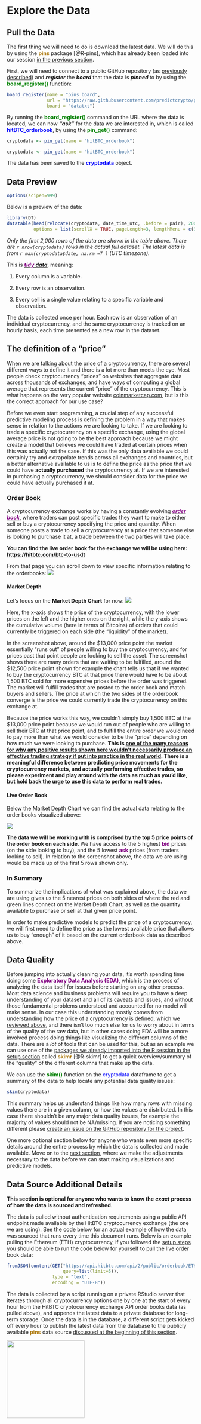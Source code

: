 # Explore the Data {#explore-data}

## Pull the Data {#pull-the-data}

The first thing we will need to do is download the latest data. We will do this by using the [**pins**]{style="color: #ae7b11;"} package [@R-pins], which has already been loaded into our session [in the previous section](#installing-and-loading-packages).

First, we will need to connect to a public GitHub repository (as [previously described](#github)) and ***register*** the ***board*** that the data is ***pinned*** to by using the [**board\_register()**]{style="color: green;"} function:

```r
board_register(name = "pins_board", 
               url = "https://raw.githubusercontent.com/predictcrypto/pins/master/", 
               board = "datatxt")
```

By running the [**board\_register()**]{style="color: green;"} command on the URL where the data is located, we can now ***"ask"*** for the data we are interested in, which is called [**hitBTC\_orderbook**]{style="color: blue;"}, by using the [**pin\_get()**]{style="color: green;"} command:

```r
cryptodata <- pin_get(name = "hitBTC_orderbook")
```

<!-- Couldn't hide the progress bar so split it into a hidden code chunk instead -->

```r
cryptodata <- pin_get(name = "hitBTC_orderbook")
```

The data has been saved to the [**cryptodata**]{style="color: blue;"} object.

## Data Preview {#data-preview}

```r
options(scipen=999)
```

Below is a preview of the data:

```r
library(DT)
datatable(head(relocate(cryptodata, date_time_utc, .before = pair), 2000),  style = "default", 
          options = list(scrollX = TRUE, pageLength=3, lengthMenu = c(3, 5, 10)), rownames = F)
```

*Only the first 2,000 rows of the data are shown in the table above. There are `r nrow(cryptodata)` rows in the actual full dataset. The latest data is from `r max(cryptodata$date, na.rm =T )` (UTC timezone).*

This is [[***tidy***]{style="color: purple;"} ***data***](https://tidyr.tidyverse.org/articles/tidy-data.html), meaning:

1.  Every column is a variable.

2.  Every row is an observation.

3.  Every cell is a single value relating to a specific variable and observation.

The data is collected once per hour. Each row is an observation of an individual cryptocurrency, and the same cryptocurrency is tracked on an hourly basis, each time presented as a new row in the dataset.

## The definition of a "price" {#the-definition-of-a-price}

When we are talking about the price of a cryptocurrency, there are several different ways to define it and there is a lot more than meets the eye. Most people check cryptocurrency "prices" on websites that aggregate data across thousands of exchanges, and have ways of computing a global average that represents the current "price" of the cryptocurrency. This is what happens on the very popular website [coinmarketcap.com](https://coinmarketcap.com/), but is this the correct approach for our use case?

Before we even start programming, a crucial step of any successful predictive modeling process is defining the problem in a way that makes sense in relation to the actions we are looking to take. If we are looking to trade a specific cryptocurrency on a specific exchange, using the global average price is not going to be the best approach because we might create a model that believes we could have traded at certain prices when this was actually not the case. If this was the only data available we could certainly try and extrapolate trends across all exchanges and countries, but a better alternative available to us is to define the price as the price that we could have **actually purchased** the cryptocurrency at. If we are interested in purchasing a cryptocurrency, we should consider data for the price we could have actually purchased it at.

### Order Book

A cryptocurrency exchange works by having a constantly evolving [[***order book***]{style="color: purple;"}](https://www.investopedia.com/terms/o/order-book.asp), where traders can post specific trades they want to make to either sell or buy a cryptocurrency specifying the price and quantity. When someone posts a trade to sell a cryptocurrency at a price that someone else is looking to purchase it at, a trade between the two parties will take place.

**You can find the live order book for the exchange we will be using here: <https://hitbtc.com/btc-to-usdt>**

From that page you can scroll down to view specific information relating to the orderbooks: ![](images/orderbook_ex.PNG)

#### Market Depth

Let's focus on the **Market Depth Chart** for now: ![](images/market_depth_chart.PNG)

Here, the x-axis shows the price of the cryptocurrency, with the lower prices on the left and the higher ones on the right, while the y-axis shows the cumulative volume (here in terms of Bitcoins) of orders that could currently be triggered on each side (the "liquidity" of the market).

In the screenshot above, around the \$13,000 price point the market essentially "runs out" of people willing to buy the cryptocurrency, and for prices past that point people are looking to sell the asset. The screenshot shows there are many orders that are waiting to be fulfilled, around the \$12,500 price point shown for example the chart tells us that if we wanted to buy the cryptocurrency BTC at that price there would have to be about 1,500 BTC sold for more expensive prices before the order was triggered. The market will fulfill trades that are posted to the order book and match buyers and sellers. The price at which the two sides of the orderbook converge is the price we could currently trade the cryptocurrency on this exchange at.

Because the price works this way, we couldn't simply buy 1,500 BTC at the \$13,000 price point because we would run out of people who are willing to sell their BTC at that price point, and to fulfill the entire order we would need to pay more than what we would consider to be the "price" depending on how much we were looking to purchase. **This is [one of the many reasons for why any positive results shown here wouldn't necessarily produce an effective trading strategy if put into practice in the real world](#considerations). There is a meaningful difference between predicting price movements for the cryptocurrency markets, and actually performing effective trades, so please experiment and play around with the data as much as you'd like, but hold back the urge to use this data to perform real trades.**

#### Live Order Book

Below the Market Depth Chart we can find the actual data relating to the order books visualized above:

![](images/orderbook_ex_zoomed.PNG)

**The data we will be working with is comprised by the top 5 price points of the order book on each side**. We have access to the 5 highest [**bid**]{style="color: purple;"} prices (on the side looking to buy), and the 5 lowest [**ask**]{style="color: purple;"} prices (from traders looking to sell). In relation to the screenshot above, the data we are using would be made up of the first 5 rows shown only.

### In Summary

To summarize the implications of what was explained above, the data we are using gives us the 5 nearest prices on both sides of where the red and green lines connect on the Market Depth Chart, as well as the quantity available to purchase or sell at that given price point.

In order to make predictive models to predict the price of a cryptocurrency, we will first need to define the price as the lowest available price that allows us to buy "enough" of it based on the current orderbook data as described above.

## Data Quality {#data-quality}

Before jumping into actually cleaning your data, it's worth spending time doing some [**Exploratory Data Analysis (EDA)**]{style="color: purple;"}, which is the process of analyzing the data itself for issues before starting on any other process. Most data science and business problems will require you to have a deep understanding of your dataset and all of its caveats and issues, and without those fundamental problems understood and accounted for no model will make sense. In our case this understanding mostly comes from understanding how the price of a cryptocurrency is defined, which [we reviewed above](#the-definition-of-a-price), and there isn't too much else for us to worry about in terms of the quality of the raw data, but in other cases doing EDA will be a more involved process doing things like visualizing the different columns of the data. There are a *lot* of tools that can be used for this, but as an example we can use one of the [packages we already imported into the R session in the setup section](#installing-and-loading-packages) called [**skimr**]{style="color: #ae7b11;"} [@R-skimr] to get a quick overview/summary of the "quality" of the different columns that make up the data.

We can use the [**skim()**]{style="color: green;"} function on the [cryptodata]{style="color: blue;"} dataframe to get a summary of the data to help locate any potential data quality issues:

```r
skim(cryptodata)
```

This summary helps us understand things like how many rows with missing values there are in a given column, or how the values are distributed. In this case there shouldn't be any major data quality issues, for example the majority of values should not be NA/missing. If you are noticing something different please [create an issue on the GitHub repository for the project](https://github.com/ries9112/cryptocurrencyresearch-org/issues).

One more optional section below for anyone who wants even more specific details around the entire process by which the data is collected and made available. Move on to the [next section](#data-prep), where we make the adjustments necessary to the data before we can start making visualizations and predictive models.

## Data Source Additional Details

**This section is optional for anyone who wants to know the** ***exact*** **process of how the data is sourced and refreshed**.

The data is pulled without authentication requirements using a public API endpoint made available by the HitBTC cryptocurrency exchange (the one we are using). See the code below for an actual example of how the data was sourced that runs every time this document runs. Below is an example pulling the Ethereum (ETH) cryptocurrency, if you followed the [setup steps](#install-all-other-packages) you should be able to run the code below for yourself to pull the live order book data:

<!-- ```{r orderbooks_live_example_function} -->

<!-- get_response_content <- function(api_response) { -->

<!--   fromJSON(content(api_response, -->

<!--                    type = "text", -->

<!--                    encoding = "UTF-8"), -->

<!--           simplifyDataFrame = FALSE) -->

<!-- } -->

<!-- ``` -->

```r
fromJSON(content(GET("https://api.hitbtc.com/api/2/public/orderbook/ETHUSD",
                     query=list(limit=5)),
                 type = "text",
                 encoding = "UTF-8"))
```

The data is collected by a script running on a private RStudio server that iterates through all cryptocurrency options one by one at the start of every hour from the HitBTC cryptocurrency exchange API order books data (as pulled above), and appends the latest data to a private database for long-term storage. Once the data is in the database, a different script gets kicked off every hour to publish the latest data from the database to the publicly available [**pins**]{style="color: #ae7b11;"} data source [discussed at the beginning of this section](#pull-the-data).

![](images/data_lifecycle.PNG){width="208"}
